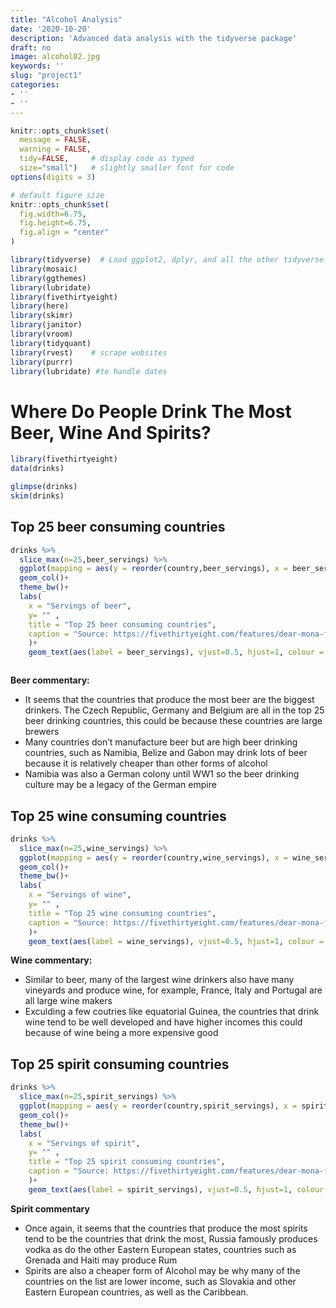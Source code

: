 ```yaml
---
title: "Alcohol Analysis"
date: '2020-10-20'
description: 'Advanced data analysis with the tidyverse package'
draft: no
image: alcohol02.jpg
keywords: ''
slug: "project1"
categories:
- ''
- ''
---
```


```r
knitr::opts_chunk$set(
  message = FALSE, 
  warning = FALSE, 
  tidy=FALSE,     # display code as typed
  size="small")   # slightly smaller font for code
options(digits = 3)

# default figure size
knitr::opts_chunk$set(
  fig.width=6.75, 
  fig.height=6.75,
  fig.align = "center"
)
```


```r
library(tidyverse)  # Load ggplot2, dplyr, and all the other tidyverse packages
library(mosaic)
library(ggthemes)
library(lubridate)
library(fivethirtyeight)
library(here)
library(skimr)
library(janitor)
library(vroom)
library(tidyquant)
library(rvest)    # scrape websites
library(purrr)  
library(lubridate) #to handle dates
```



# Where Do People Drink The Most Beer, Wine And Spirits?


```r
library(fivethirtyeight)
data(drinks)
```


```r
glimpse(drinks)
skim(drinks)

```


## Top 25 beer consuming countries

```r

drinks %>% 
  slice_max(n=25,beer_servings) %>% 
  ggplot(mapping = aes(y = reorder(country,beer_servings), x = beer_servings)) +
  geom_col()+
  theme_bw()+
  labs(
    x = "Servings of beer",
    y= "" ,
    title = "Top 25 beer consuming countries",
    caption = "Source: https://fivethirtyeight.com/features/dear-mona-followup-where-do-people-drink-the-most-beer-wine-and-spirits/"
    )+ 
    geom_text(aes(label = beer_servings), vjust=0.5, hjust=1, colour = "white", position = position_dodge(.9), size = 3)



```

**Beer commentary:**

* It seems that the countries that produce the most beer are the biggest drinkers. The Czech Republic, Germany and Belgium are all in the top 25 beer drinking countries, this could be because these countries are large brewers\
* Many  countries  don't manufacture beer but are high beer drinking countries, such as Namibia, Belize and Gabon may drink lots of beer because it is relatively cheaper than other forms of alcohol\
* Namibia was also a German colony until WW1 so the beer drinking culture may be a legacy of the German empire


## Top 25 wine consuming countries

```r

drinks %>% 
  slice_max(n=25,wine_servings) %>% 
  ggplot(mapping = aes(y = reorder(country,wine_servings), x = wine_servings)) +
  geom_col()+
  theme_bw()+
  labs(
    x = "Servings of wine",
    y= "" ,
    title = "Top 25 wine consuming countries",
    caption = "Source: https://fivethirtyeight.com/features/dear-mona-followup-where-do-people-drink-the-most-beer-wine-and-spirits/"
    )+ 
    geom_text(aes(label = wine_servings), vjust=0.5, hjust=1, colour = "white", position = position_dodge(.9), size = 3)

```

**Wine commentary:**

* Similar to beer, many of the largest wine drinkers also have many vineyards and produce wine, for example, France, Italy and Portugal are all large wine makers\
* Exculding a few coutries like equatorial Guinea, the countries that drink wine tend to be well developed and have higher incomes this could because of wine being a more expensive good\

## Top 25 spirit consuming countries
```r

drinks %>% 
  slice_max(n=25,spirit_servings) %>% 
  ggplot(mapping = aes(y = reorder(country,spirit_servings), x = spirit_servings)) +
  geom_col()+
  theme_bw()+
  labs(
    x = "Servings of spirit",
    y= "" ,
    title = "Top 25 spirit consuming countries",
    caption = "Source: https://fivethirtyeight.com/features/dear-mona-followup-where-do-people-drink-the-most-beer-wine-and-spirits/"
    )+ 
    geom_text(aes(label = spirit_servings), vjust=0.5, hjust=1, colour = "white", position = position_dodge(.9), size = 3)

```

**Spirit commentary**

* Once again, it seems that the countries that produce the most spirits tend to be the countries that drink the most, Russia famously produces vodka as do the other Eastern European states, countries such as Grenada and Haiti may produce Rum\
* Spirits are also a cheaper form of Alcohol may be why many of the countries on the list are lower income, such as Slovakia and other Eastern European countries, as well as the Caribbean.\


